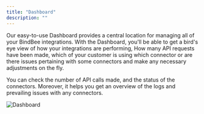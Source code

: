 ```yaml
---
title: "Dashboard"
description: ""
---
```


Our easy-to-use Dashboard provides a central location for managing all of your BindBee integrations. With the Dashboard, you'll be able to get a bird's eye view of how your integrations are performing, How many API requests have been made, which of your customer is using which connector or are there issues pertaining with some connectors and make any necessary adjustments on the fly.

You can check the number of API calls made, and the status of the connectors. Moreover, it helps you get an overview of the logs and prevailing issues with any connectors.

<img
  src="https://images.unifyx.dev/documentation_images/dashboard_final.png"
  alt="Dashboard"
  className="block"
/>
